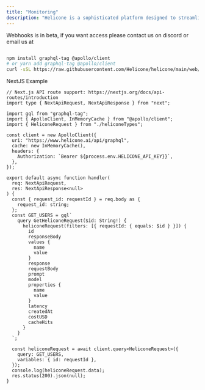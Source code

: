 ```yaml
---
title: "Monitoring"
description: "Helicone is a sophisticated platform designed to streamline the use and management of large language models (LLMs) for developers and enterprises. "
---
```


<Warning>
  Webhooks is in beta, if you want access please contact us on discord or email us at
  <a href="mailto:sales@helicone.ai">
</Warning>

```bash

npm install graphql-tag @apollo/client
# or yarn add graphql-tag @apollo/client
curl -sSL https://raw.githubusercontent.com/Helicone/helicone/main/web/lib/api/graphql/schema/types/graphql.tsx > heliconeTypes.tsx
```

NextJS Example

```tsx
// Next.js API route support: https://nextjs.org/docs/api-routes/introduction
import type { NextApiRequest, NextApiResponse } from "next";

import gql from "graphql-tag";
import { ApolloClient, InMemoryCache } from "@apollo/client";
import { HeliconeRequest } from "./heliconeTypes";

const client = new ApolloClient({
  uri: "https://www.helicone.ai/api/graphql",
  cache: new InMemoryCache(),
  headers: {
    Authorization: `Bearer ${process.env.HELICONE_API_KEY}}`,
  },
});

export default async function handler(
  req: NextApiRequest,
  res: NextApiResponse<null>
) {
  const { request_id: requestId } = req.body as {
    request_id: string;
  };
  const GET_USERS = gql`
    query GetHeliconeRequest($id: String!) {
      heliconeRequest(filters: [{ requestId: { equals: $id } }]) {
        id
        responseBody
        values {
          name
          value
        }
        response
        requestBody
        prompt
        model
        properties {
          name
          value
        }
        latency
        createdAt
        costUSD
        cacheHits
      }
    }
  `;

  const heliconeRequest = await client.query<HeliconeRequest>({
    query: GET_USERS,
    variables: { id: requestId },
  });
  console.log(heliconeRequest.data);
  res.status(200).json(null);
}
```
